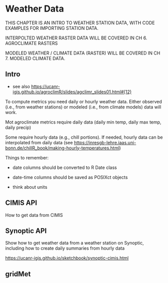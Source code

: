 # Weather Data

THIS CHAPTER IS AN INTRO TO WEATHER STATION DATA, WITH CODE EXAMPLES FOR IMPORTING STATION DATA.

INTERPOLTED WEATHER RASTER DATA WILL BE COVERED IN CH 6. AGROCLIMATE RASTERS

MODELED WEATHER / CLIMATE DATA (RASTER) WILL BE COVERED IN CH 7. MODELED CLIMATE DATA.


## Intro

- see also <https://ucanr-igis.github.io/agroclimR/slides/agclimr_slides01.html#(12)>

To compute metrics you need daily or hourly weather data. Either observed (i.e., from weather stations) or modeled (i.e., from climate models) data will work.

Mot agroclimate metrics require daily data (daily min temp, daily max temp, daily precip)

Some require hourly data (e.g., chill portions). If needed, hourly data can be interpolated from daily data (see <https://inresgb-lehre.iaas.uni-bonn.de/chillR_book/making-hourly-temperatures.html>)

Things to remember:
 
 - date columns should be converted to R Date class
 
 - date-time columns should be saved as POSIXct objects

 - think about units

## CIMIS API

How to get data from CIMIS


## Synoptic API

Show how to get weather data from a weather station on Synoptic, including how to create daily summaries from hourly data

<https://ucanr-igis.github.io/sketchbook/synoptic-cimis.html>

## gridMet


